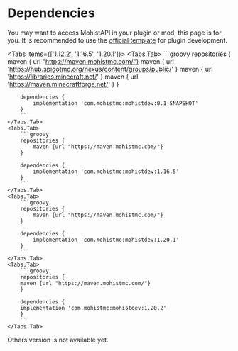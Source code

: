 
# Dependencies

You may want to access MohistAPI in your plugin or mod, this page is for you.
It is recommended to use the [official template](https://github.com/MohistMC/MohistPlugin) for plugin development.

<Tabs items={['1.12.2', '1.16.5', '1.20.1']}>
    <Tabs.Tab>
        ```groovy
        repositories {
            maven { url "https://maven.mohistmc.com/"}
            maven { url 'https://hub.spigotmc.org/nexus/content/groups/public/' }
            maven { url 'https://libraries.minecraft.net/' }
            maven { url 'https://maven.minecraftforge.net/' }
        }

        dependencies {
            implementation 'com.mohistmc:mohistdev:0.1-SNAPSHOT'
        }
        ```
    </Tabs.Tab>
    <Tabs.Tab>
        ```groovy
        repositories {
            maven {url "https://maven.mohistmc.com/"}
        }

        dependencies {
            implementation 'com.mohistmc:mohistdev:1.16.5'
        }
        ```
    </Tabs.Tab>
    <Tabs.Tab>
        ```groovy
        repositories {
            maven {url "https://maven.mohistmc.com/"}
        }

        dependencies {
            implementation 'com.mohistmc:mohistdev:1.20.1'
        }
        ```
    </Tabs.Tab>
    <Tabs.Tab>
        ```groovy
        repositories {
        maven {url "https://maven.mohistmc.com/"}
        }

        dependencies {
        implementation 'com.mohistmc:mohistdev:1.20.2'
        }
        ```
    </Tabs.Tab>
</Tabs>

Others version is not available yet.